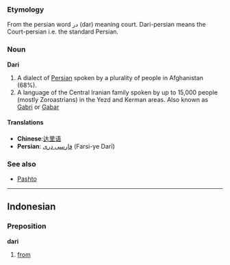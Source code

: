 ===Etymology===
From the persian word در (dar) meaning court. Dari-persian means the Court-persian i.e. the standard Persian.

===Noun===
'''Dari'''
#A dialect of [[Persian]] spoken by a plurality of people in Afghanistan (68%). 
#A language of the Central Iranian family spoken by up to 15,000 people (mostly Zoroastrians) in the Yezd and Kerman areas.  Also known as [[Gabri]] or [[Gabar]]

====Translations====
*'''Chinese''':[[达里语]]
*'''Persian''': [[فارسی دری]] (Farsi-ye Darī)

===See also===
*[[Pashto]]

----

==Indonesian==
===Preposition===
'''dari'''

# [[from]]